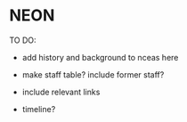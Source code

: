 # NEON 

TO DO:

-   add history and background to nceas here

-   make staff table? include former staff?

-   include relevant links

-   timeline?
